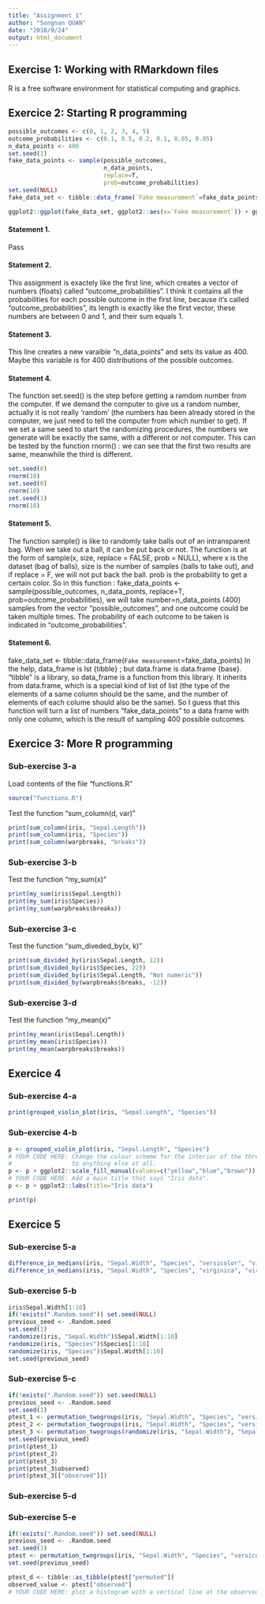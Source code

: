```yaml
---
title: "Assignment 1"
author: "Songnan QUAN"
date: "2018/9/24"
output: html_document
---
```



## Exercise 1: Working with RMarkdown files
R is a free software environment for statistical computing and graphics.


## Exercice 2: Starting R programming
```r
possible_outcomes <- c(0, 1, 2, 3, 4, 5)
outcome_probabilities <- c(0.1, 0.5, 0.2, 0.1, 0.05, 0.05)
n_data_points <- 400
set.seed(1)
fake_data_points <- sample(possible_outcomes,
                           n_data_points,
                           replace=T,
                           prob=outcome_probabilities)
set.seed(NULL)
fake_data_set <- tibble::data_frame(`Fake measurement`=fake_data_points)
```

```r
ggplot2::ggplot(fake_data_set, ggplot2::aes(x=`Fake measurement`)) + ggplot2::geom_histogram(bins=5, colour="black", fill="lightgrey")
```

#### Statement 1. 
Pass
  

#### Statement 2. 
This assignment is exactely like the first line, which creates a vector of numbers (floats) called "outcome_probabilities". I think it contains all the probabilities for each possible outcome in the first line, because it's called "outcome_probabilities", its length is exactly like the first vector, these numbers are between 0 and 1, and their sum equals 1.


#### Statement 3. 
This line creates a new varaible "n_data_points" and sets its value as 400. Maybe this variable is for 400 distributions of the possible outcomes.


#### Statement 4. 
The function set.seed() is the step before getting a ramdom number from the computer. If we demand the computer to give us a random number, actually it is not really 'random' (the numbers has been already stored in the computer, we just need to tell the computer from which number to get). If we set a same seed to start the randomizing procedures, the numbers we generate will be exactly the same, with a different or not computer. This can be tested by the function rnorm() : we can see that the first two results are same, meanwhile the third is different.

```r
set.seed(0)
rnorm(10)
set.seed(0)
rnorm(10)
set.seed(1)
rnorm(10)
```


#### Statement 5. 
The function sample() is like to randomly take balls out of an intransparent bag. When we take out a ball, it can be put back or not.
The function is at the form of sample(x, size, replace = FALSE, prob = NULL), where x is the dataset (bag of balls), size is the number of samples (balls to take out), and if replace = F, we will not put back the ball. prob is the probability to get a certain color.
So in this function :
fake_data_points <- sample(possible_outcomes,
                           n_data_points,
                           replace=T,
                           prob=outcome_probabilities),
we will take number=n_data_points (400) samples from the vector "possible_outcomes", and one outcome could be taken multiple times. The probability of each outcome to be taken is indicated in "outcome_probabilities".


#### Statement 6.
fake_data_set <- tibble::data_frame(`Fake measurement`=fake_data_points)
In the help, data_frame is lst {tibble} ; but data.frame is data.frame {base}.
"tibble" is a library, so data_frame is a function from this library. It inherits from data.frame, which is a special kind of list of list (the type of the elements of a same column should be the same, and the number of elements of each colume should also be the same). So I guess that this function will turn a list of numbers "fake_data_points" to a data frame with only one column, which is the result of sampling 400 possible outcomes.


## Exercice 3: More R programming


### Sub-exercise 3-a

Load contents of the file "functions.R"
```r
source("functions.R")
```

Test the function "sum_column(d, var)"
```r
print(sum_column(iris, "Sepal.Length"))
print(sum_column(iris, "Species"))
print(sum_column(warpbreaks, "breaks"))
```


### Sub-exercise 3-b
Test the function "my_sum(x)"
```r
print(my_sum(iris$Sepal.Length))
print(my_sum(iris$Species))
print(my_sum(warpbreaks$breaks))
```


### Sub-exercise 3-c
Test the function "sum_diveded_by(x, k)"
```r
print(sum_divided_by(iris$Sepal.Length, 12))
print(sum_divided_by(iris$Species, 22))
print(sum_divided_by(iris$Sepal.Length, "Not numeric"))
print(sum_divided_by(warpbreaks$breaks, -12))
```


### Sub-exercise 3-d
Test the function "my_mean(x)"
```r
print(my_mean(iris$Sepal.Length))
print(my_mean(iris$Species))
print(my_mean(warpbreaks$breaks))
```


## Exercice 4


### Sub-exercise 4-a
```r
print(grouped_violin_plot(iris, "Sepal.Length", "Species"))
```


### Sub-exercise 4-b
```r
p <- grouped_violin_plot(iris, "Sepal.Length", "Species")
# YOUR CODE HERE: Change the colour scheme for the interior of the three violin plots
#                 to anything else at all.
p <- p + ggplot2::scale_fill_manual(values=c("yellow","blue","brown"))
# YOUR CODE HERE: Add a main title that says "Iris data".
p <- p + ggplot2::labs(title="Iris data")

print(p)
```


## Exercice 5


### Sub-exercise 5-a
```r
difference_in_medians(iris, "Sepal.Width", "Species", "versicolor", "virginica")
difference_in_medians(iris, "Sepal.Width", "Species", "virginica", "virginica")
```


### Sub-exercise 5-b
```r
iris$Sepal.Width[1:10]
if(!exists(".Random.seed")) set.seed(NULL)
previous_seed <- .Random.seed
set.seed(1)
randomize(iris, "Sepal.Width")$Sepal.Width[1:10]
randomize(iris, "Species")$Species[1:10]
randomize(iris, "Species")$Sepal.Width[1:10]
set.seed(previous_seed)
```


### Sub-exercise 5-c
```r
if(!exists(".Random.seed")) set.seed(NULL)
previous_seed <- .Random.seed
set.seed(1)
ptest_1 <- permutation_twogroups(iris, "Sepal.Width", "Species", "versicolor","virginica", difference_in_medians, n_samples=10)
ptest_2 <- permutation_twogroups(iris, "Sepal.Width", "Species", "versicolor","virginica", difference_in_medians, n_samples=10)
ptest_3 <- permutation_twogroups(randomize(iris, "Sepal.Width"), "Sepal.Width","Species", "versicolor", "virginica",difference_in_medians, n_samples=10)
set.seed(previous_seed)
print(ptest_1)
print(ptest_2)
print(ptest_3)
print(ptest_3$observed)
print(ptest_3[["observed"]])
```


### Sub-exercise 5-d



### Sub-exercise 5-e

```r
if(!exists(".Random.seed")) set.seed(NULL)
previous_seed <- .Random.seed
set.seed(1)
ptest <- permutation_twogroups(iris, "Sepal.Width", "Species", "versicolor","virginica", difference_in_medians)
set.seed(previous_seed)
```

```r
ptest_d <- tibble::as_tibble(ptest["permuted"])
observed_value <- ptest["observed"]
# YOUR CODE HERE: plot a histogram with a vertical line at the observed value


```

